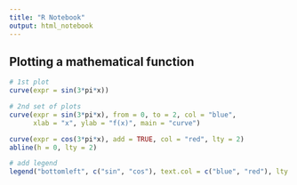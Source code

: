 ```yaml
---
title: "R Notebook"
output: html_notebook
---
```


## Plotting a mathematical function

```r
# 1st plot 
curve(expr = sin(3*pi*x))

# 2nd set of plots 
curve(expr = sin(3*pi*x), from = 0, to = 2, col = "blue", 
      xlab = "x", ylab = "f(x)", main = "curve")

curve(expr = cos(3*pi*x), add = TRUE, col = "red", lty = 2) 
abline(h = 0, lty = 2)

# add legend 
legend("bottomleft", c("sin", "cos"), text.col = c("blue", "red"), lty = 1:2) 
```